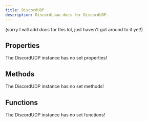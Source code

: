 ```yaml
---
title: DiscordUDP
description: DiscordLuau docs for DiscordUDP.
---
```

[//]: # (This file was automatically compiled through the Generator luau code under this repository)
[//]: # (if you want to edit the documentation of discord-luau, please write changes)
[//]: # (to the discord-luau repository itself, we extract the comments from discord-luau and translate)
[//]: # (them into markdown files that Nextra can interpret!)

(sorry I will add docs for this lol, just haven't got around to it yet!)

[//]: # (----- DOCUMENT PROPERTIES ----- )

## Properties

The DiscordUDP instance has no set properties!

[//]: # (----- DOCUMENT METHODS ----- )

## Methods

The DiscordUDP instance has no set methods!

[//]: # (----- DOCUMENT FUNCTIONS ----- )

## Functions

The DiscordUDP instance has no set functions!

